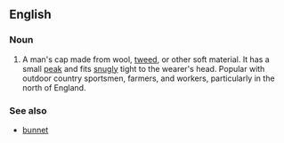 ==English==
{{wikipedia}}
===Noun===
{{en-noun|sg=[[flat]] [[cap]]}}

# A man's cap made from wool, [[tweed]], or other soft material. It has a small [[peak]] and fits [[snugly]] tight to the wearer's head. Popular with outdoor country sportsmen, farmers, and workers, particularly in the north of England.

===See also===
* [[bunnet]]